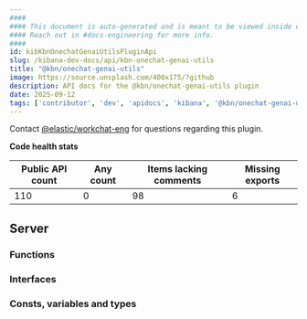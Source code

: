 ```yaml
---
####
#### This document is auto-generated and is meant to be viewed inside our experimental, new docs system.
#### Reach out in #docs-engineering for more info.
####
id: kibKbnOnechatGenaiUtilsPluginApi
slug: /kibana-dev-docs/api/kbn-onechat-genai-utils
title: "@kbn/onechat-genai-utils"
image: https://source.unsplash.com/400x175/?github
description: API docs for the @kbn/onechat-genai-utils plugin
date: 2025-09-12
tags: ['contributor', 'dev', 'apidocs', 'kibana', '@kbn/onechat-genai-utils']
---
```




Contact [@elastic/workchat-eng](https://github.com/orgs/elastic/teams/workchat-eng) for questions regarding this plugin.

**Code health stats**

| Public API count  | Any count | Items lacking comments | Missing exports |
|-------------------|-----------|------------------------|-----------------|
| 110 | 0 | 98 | 6 |

## Server

### Functions
<DocDefinitionList data={kbnOnechatGenaiUtilsObj.server.functions}/>

### Interfaces
<DocDefinitionList data={kbnOnechatGenaiUtilsObj.server.interfaces}/>

### Consts, variables and types
<DocDefinitionList data={kbnOnechatGenaiUtilsObj.server.misc}/>

